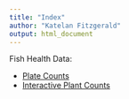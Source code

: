 ```yaml
---
title: "Index"
author: "Katelan Fitzgerald"
output: html_document
---
```


Fish Health Data:

* [Plate Counts](Plate_Counts_2020.html)
* [Interactive Plant Counts](Interactive_Counts_2020.html)
